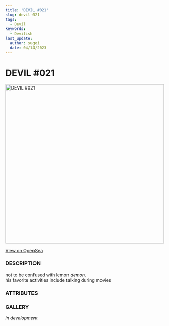 ```yaml
---
title: 'DEVIL #021'
slug: devil-021
tags:
  - Devil
keywords:
  - Devilish
last_update:
  author: sugoi
  date: 04/14/2023
---
```



# DEVIL #021

<img src="https://nft-cdn.alchemy.com/eth-mainnet/9b9f9cf29c5720e7419c8cf9d7a5aeca" alt="DEVIL #021" width="500" />

[View on OpenSea](https://opensea.io/assets/ethereum/0x231EDa2D0E36E5254515B7625D1201f7b4617cf4/22)

### DESCRIPTION

not to be confused with lemon *demon*.  
his favorite activities include talking during movies

### ATTRIBUTES

<AttributeTag traitType="HUMANITY" value="HIGH" />
<AttributeTag traitType="NATURE" value="SOUR" />
<AttributeTag traitType="TYPE" value="DEVIL" />
<AttributeTag traitType="SUBTYPE" value="IMP" />


### GALLERY

*in development*

